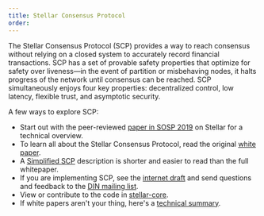 ```yaml
---
title: Stellar Consensus Protocol
order:
---
```


The Stellar Consensus Protocol (SCP) provides a way to reach consensus without relying on a closed system to accurately record financial transactions. SCP has a set of provable safety properties that optimize for safety over liveness—in the event of partition or misbehaving nodes, it halts progress of the network until consensus can be reached. SCP simultaneously enjoys four key properties: decentralized control, low latency, flexible trust, and asymptotic security.

A few ways to explore SCP:
* Start out with the peer-reviewed [paper in SOSP 2019](https://www.stellar.org/papers/fast-and-secure-global-payments-with-stellar) on Stellar for a technical overview.
* To learn all about the Stellar Consensus Protocol, read the original [white paper](https://www.stellar.org/papers/stellar-consensus-protocol). 
* A [Simplified SCP](http://www.scs.stanford.edu/~dm/blog/simplified-scp.html) description is shorter and easier to read than the full whitepaper.
* If you are implementing SCP, see the [internet draft](https://datatracker.ietf.org/doc/draft-mazieres-dinrg-scp/) and send questions and feedback to the [DIN mailing list](https://www.ietf.org/mailman/listinfo/Din).
* View or contribute to the code in [stellar-core](https://github.com/stellar/stellar-core).
* If white papers aren't your thing, here's a [technical summary](https://medium.com/a-stellar-journey/on-worldwide-consensus-359e9eb3e949). 
